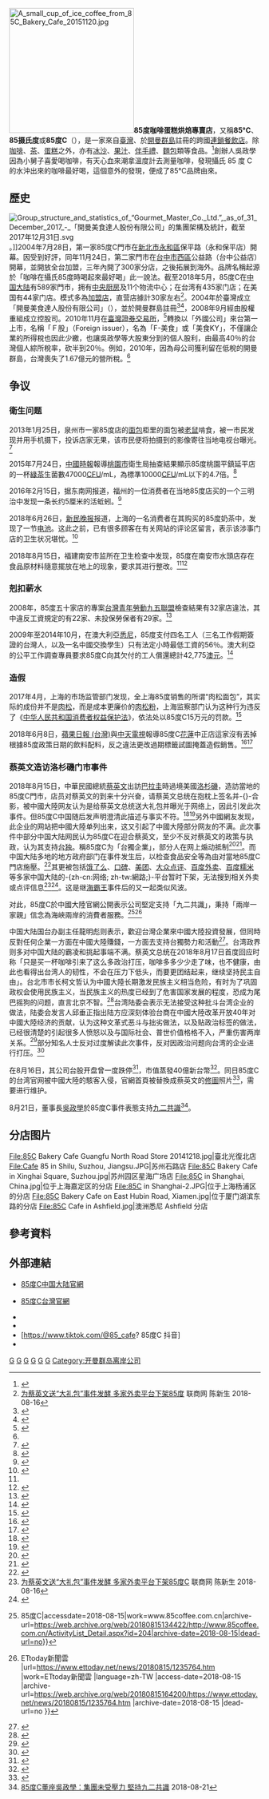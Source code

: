 {{Infobox company
| name = 開曼美食達人股份有限公司
| name_en = Gourmet Master Co., Ltd.
| logo = 85c Daily Cafe logo.svg
| caption = 
| type = [[股份有限公司|股份有限公司]]
| traded_as = <ul><li>{{twse|2723}}（名稱為「F-美食」或「美食-KY」，2010年11月22日上市）<ref>{{Cite news|url=http://www.taipeitimes.com/News/biz/archives/2010/11/16/2003488607|title=85度C、大苑子 大腸桿菌超標|author=Staff writer, with CNA|date=2010-11-16|newspaper=Taipei Times|access-date=2018-06-13|archive-url=https://web.archive.org/web/20180815164154/http://www.taipeitimes.com/News/biz/archives/2010/11/16/2003488607|archive-date=2018-08-15|dead-url=no}}</ref></li><li>{{OTCQX|GUMCF}}</li></ul>
| local_code_name = TW
| local_code = 27617149
| original_text = 
| fate = 
| predecessor = 
| successor = 
| foundation = {{start date and age|2004|p=yes|br=no}}<br>{{CYM}}[[大开曼|大开曼]]
| founder = [[吳政學_(企業家)|吳政學]]
| defunct = 
| location = {{CYM}}[[大開曼|大開曼]]，Oleander Way，P.O. Box 32052
| locations = {{CHNML}}：538家<ref name="拚全球總店數破千家">{{Cite news|url= |title=85度C 拚全球總店數破千家 | last=曾|first=麗芳|date=2017-01-24|series=台中報導|newspaper=工商時報|access-date=2018-06-13}}</ref><ref>[http://www.85coffee.com.cn/Store.aspx 自助查詢] {{Wayback|url=http://www.85coffee.com.cn/Store.aspx |date=20210614190251 }}.85度C</ref><br>
{{HK}}：8家<ref name="拚全球總店數破千家"/><br>
{{TWN}}：447家<ref name="拚全球總店數破千家"/><ref>[https://www.85cafe.com/stores.php 門市查詢] {{Wayback|url=https://www.85cafe.com/stores.php |date=20210614190312 }}.85度C</ref><br>
{{USA}}：44家<ref>{{cite web |title=Locations |url=http://www.85cbakerycafe.com/locations/ |website=85C |publisher=Perfect 85 Degrees C Inc. |accessdate=2018-06-13 |archive-url=https://web.archive.org/web/20180615111442/http://www.85cbakerycafe.com/locations/ |archive-date=2018-06-15 |dead-url=no }}</ref><br>
{{AUS}}：12家<ref>{{cite web |title=85 Degrees Bakery & Cafe, Sydney |url=https://www.zomato.com/sydney/restaurants/85-degrees-bakery-cafe|website=Zomato |publisher=Urbanspoon/Zomato |accessdate=2018-06-13}}</ref>
| area_served = 
| key_people = 
| industry = 
| products = 
| services = 
| revenue = [[新臺幣|新臺幣]]23,018,413,000元（2017）<ref name="2017公司年報"/>
| operating_income = 
| net_income = [[新臺幣|新臺幣]]2,138,075,000元（2017）<ref name="2017公司年報"/>
| aum = <!-- Only used with financial services companies -->
| assets = 
| equity = 
| owner = 
| num_employees = 
| parent = 
| divisions = 
| subsid = 
| homepage = {{URL|http://www.85cafe.com}}
| slogan = 
| capital = 
| market_value = 
| P/E ratio = 
| earnings per share = 
| Net asset value = 
| accounting_period = 
| major_shareholder = 
| footnotes = 
}}
[[File:A_small_cup_of_ice_coffee_from_85C_Bakery_Cafe_20151120.jpg|250px]]'''85度咖啡蛋糕烘焙專賣店'''，又稱'''85°C'''、'''85摄氏度'''或'''85度C'''（{{Lang-en|85 Cafe, 85C Daily Cafe, 85°C Bakery Café, 85 Degrees}}），是一家來自[[臺灣|臺灣]]、於[[開曼群島|開曼群島]]註冊的跨國[[連鎖店|連鎖]][[餐飲店|餐飲店]]。除[[咖啡|咖啡]]、[[茶|茶]]、[[蛋糕|蛋糕]]之外，亦有[[冰沙|冰沙]]、[[果汁|果汁]]、[[伴手禮|伴手禮]]、[[麵包|麵包]]類等食品。<ref>{{cite web |title=商品專區 |url=http://www.85cafe.com/Product.php |website=92度C。咖啡。蛋糕。烘焙專賣店 |publisher=Gourmet Master Co. Ltd. |accessdate=2018-06-13 |archive-url=https://web.archive.org/web/20180615114131/http://www.85cafe.com/Product.php |archive-date=2018-06-15 |dead-url=no }}</ref>創辦人吳政學因為小舅子喜愛喝咖啡，有天心血來潮拿溫度計去測量咖啡，發現攝氏 85 度 C 的水沖出來的咖啡最好喝，這個意外的發現，便成了85°C品牌由來。

== 歷史 ==
[[File:Group_structure_and_statistics_of_“Gourmet_Master_Co._Ltd.”,_as_of_31_December_2017_-_「開曼美食達人股份有限公司」的集團架構及統計，截至2017年12月31日.svg|thumb]]。]]2004年7月28日，第一家85度C門市在[[新北市|新北市]][[永和區|永和區]]保平路（永和保平店）開幕。因受到好評，同年11月24日，第二家門市在[[台中市|台中市]][[西區_(臺中市)|西區]]公益路（台中公益店）開幕，並開放全台加盟，三年內開了300家分店，之後拓展到海外。品牌名稱起源於「咖啡在攝氏85度時喝起來最好喝」此一說法。截至2018年5月，85度C在[[中国大陆|中国大陆]]有589家門市，拥有[[中央廚房|中央厨房]]及11个物流中心；在台湾有435家门店；在美国有44家门店。模式多為[[加盟店|加盟店]]，直营店據計30家左右<ref>[http://www.linkshop.com.cn/web/archives/2018/408033.shtml 为蔡英文送“大礼包”事件发酵 多家外卖平台下架85度] {{Wayback|url=http://www.linkshop.com.cn/web/archives/2018/408033.shtml |date=20180816125845 }}  联商网 陈新生 2018-08-16</ref>。2004年於臺灣成立「開曼美食達人股份有限公司」（{{Lang-en|Gourmet Master Co. Ltd.}}），並於開曼群島註冊<ref name="稅好低">{{Cite news|url=https://www.cw.com.tw/article/article.action?id=5049425|title=企業好大　稅好低|last=黃|first=昭勇|date=2013-05-28|newspaper=天下雜誌 CommonWealth Magazine|access-date=2018-06-15|archive-url=https://web.archive.org/web/20180615111011/https://www.cw.com.tw/article/article.action?id=5049425|archive-date=2018-06-15|dead-url=no}}</ref><ref name="2017公司年報">{{cite report |last1=李 |first1=翰霖 |last2=傅 |first2=柏翔 |author-link= |authors= |date=2018-04-30 |title=Annual Report 2017（2017公司年報） |url=http://www.85cafe.com/file/original/yearreport/20180528%E7%BE%8E%E9%A3%9F%E9%81%94%E4%BA%BA%E5%B9%B4%E5%A0%B1.pdf |publisher=Gourmet Master Co. Ltd. |page= |docket=股票代號：2723 |access-date= |quote=2018-06-13 |archive-url=https://web.archive.org/web/20180614090122/http://www.85cafe.com/file/original/yearreport/20180528%E7%BE%8E%E9%A3%9F%E9%81%94%E4%BA%BA%E5%B9%B4%E5%A0%B1.pdf |archive-date=2018-06-14 |dead-url=no }}</ref>，2008年9月經由股權重組成立控股司。2010年11月在[[臺灣證券交易所|臺灣證券交易所]]，<ref>{{cite report |last=吳 |first=心怡 |author-link= |authors= |date=2017 |title=2017年第1季, 外國上市公司財務業務說明會 |url=http://www.tse.com.tw/ch/products/publication/download/0001002530.pdf |publisher=Gourmet Master Co. Ltd. |page= |docket=證券服務658期 |access-date= |quote=2018-06-14 |archive-url=https://web.archive.org/web/20180615110950/http://www.tse.com.tw/ch/products/publication/download/0001002530.pdf |archive-date=2018-06-15 |dead-url=no }}</ref>轉換以「外國公司」來台第一上市，名稱「Ｆ股」（Foreign issuer），名為「F-美食」或「美食KY」，不僅讓企業的所得稅也因此少繳，也讓吳政學等大股東分到的個人股利，由最高40％的台灣個人綜所稅率，砍半到20％。例如，2010年，因為母公司獲利留在低稅的開曼群島，台灣喪失了1.67億元的營所稅。<ref name="稅好低"/>

==争议==
===衛生问题===
2013年1月25日，泉州市一家85度店的[[面包|面包]]柜里的面包被[[老鼠|老鼠]]啃食，被一市民发现并用手机摄下，投诉店家无果，该市民便将拍摄到的影像寄往当地电视台曝光。<ref>{{Cite news|url=http://fj.qq.com/a/20130205/000058.htm|title=泉州85度现老鼠 啃食面包3分钟店员全然不知|date=2013-02-05 08:28|newspaper=腾讯网|access-date=2018-08-15|archive-url=https://web.archive.org/web/20180815091049/http://fj.qq.com/a/20130205/000058.htm|archive-date=2018-08-15|dead-url=yes}}</ref>

2015年7月24日，[[中國時報|中國時報]]報導[[桃園市|桃園市]]衛生局抽查結果顯示85度桃園平鎮延平店的一杯[[綠茶|綠茶]]生菌數47000[[CFU|CFU]]/mL，為標準10000[[CFU|CFU]]/mL以下的4.7倍。<ref>{{Cite news|url=http://www.chinatimes.com/newspapers/20150724001767-260107|title=85度C、大苑子 大腸桿菌超標|last=甘|first=嘉雯|date=24 July 2015|newspaper=China Times|access-date=|archive-url=https://web.archive.org/web/20180815165706/http://www.chinatimes.com/newspapers/20150724001767-260107|archive-date=2018-08-15|dead-url=no}}</ref>

2016年2月15日，据东南网报道，福州的一位消费者在当地85度店买的一个三明治中发现一条长约5厘米的活蚯蚓。<ref>{{Cite news|url=http://www.ce.cn/xwzx/shgj/gdxw/201602/18/t20160218_8936104.shtml|title=“85度”三明治现蚯蚓 将依调查结果开罚|date=2016-02-18 16:49|newspaper=中国经济网|access-date=2018-08-15|archive-url=https://web.archive.org/web/20180815091118/http://www.ce.cn/xwzx/shgj/gdxw/201602/18/t20160218_8936104.shtml|archive-date=2018-08-15|dead-url=yes}}</ref>

2018年6月26日，[[新民晚报|新民晚报]]报道，上海的一名消费者在其购买的85度奶茶中，发现了一节[[电池|电池]]。这此之前，已有很多顾客在有关网站的评论区留言，表示该涉事门店的卫生状况堪忧。<ref>{{Cite news|url=http://hot.online.sh.cn/content/2018-06/26/content_8945927_2.htm|title=85度奶茶里竟喝出一节电池！消费者：要给我补充电解质咯？|date=2018-06-26 09:18:18|access-date=2018-08-15|archive-url=https://web.archive.org/web/20180815091212/http://hot.online.sh.cn/content/2018-06/26/content_8945927_2.htm|archive-date=2018-08-15|dead-url=no}}</ref>

2018年8月15日，福建南安市监所在卫生检查中发现，85度在南安市水頭店存在食品原材料隨意擺放在地上的现象，要求其进行整改。<ref name="ct" /><ref>{{cite web|url=http://news.sina.com.cn/s/2018-08-15/doc-ihhtfwqr6872366.shtml|title=福建南安市监所检查85度C门店：原材料随意摆地上|website=news.sina.com.cn|access-date=2018-08-16|archive-url=https://web.archive.org/web/20180816093608/http://news.sina.com.cn/s/2018-08-15/doc-ihhtfwqr6872366.shtml|archive-date=2018-08-16|dead-url=no}}</ref>

===剋扣薪水===
2008年，85度五十家店的專案[[台灣青年勞動九五聯盟|台灣青年勞動九五聯盟]]檢查結果有32家店違法，其中違反工資規定的有22家、未投保勞保者有29家。<ref>{{Cite news|url=https://www.smh.com.au/business/85c-cafe-chain-gets-42775-bill-for-paying-workers-12-an-hour-20150706-gi5xa1.html|title=885度C再爆亂扣薪。現金短少逼員工分攤 律師批：根本是詐財|last=陳|first=嘉恩|date=2008-06-20|newspaper=蘋果日報|access-date=2018-06-15|archive-url=https://web.archive.org/web/20180816093613/https://www.smh.com.au/business/85c-cafe-chain-gets-42775-bill-for-paying-workers-12-an-hour-20150706-gi5xa1.html|archive-date=2018-08-16|dead-url=no}}</ref>

2009年至2014年10月，在澳大利亞[[悉尼|悉尼]]，85度支付四名工人（三名工作假期簽證的台灣人，以及一名中國交換學生）只有法定小時最低工資的56％。澳大利亞的公平工作調查專員要求85度C向其欠付的工人償還總計42,775[[澳元|澳元]]。<ref>{{Cite news|url=https://www.smh.com.au/business/85c-cafe-chain-gets-42775-bill-for-paying-workers-12-an-hour-20150706-gi5xa1.html|title=85°C cafe chain gets $42,775 bill for paying workers $12 an hour|last=Hatch|first=Patrick|date=2015-07-07|newspaper=悉尼先驅晨報 (The Sydney Morning Herald)|access-date=2018-06-15|archive-url=https://web.archive.org/web/20180816093613/https://www.smh.com.au/business/85c-cafe-chain-gets-42775-bill-for-paying-workers-12-an-hour-20150706-gi5xa1.html|archive-date=2018-08-16|dead-url=no}}</ref>

===造假===
2017年4月，上海的市场监管部门发现，全上海85度销售的所谓“肉松面包”，其实际的成份并不是[[肉松|肉松]]，而是成本更廉价的[[肉松粉|肉松粉]]，上海监察部门认为这种行为违反了《[[:s:中华人民共和国消费者权益保护法|中华人民共和国消费者权益保护法]]》，依法处以85度C15万元的罚款。<ref>{{Cite news|url=http://news.sina.com.cn/o/2018-03-14/doc-ifysfyhc8926295.shtml|title="肉松粉"冒充肉松,85度C被罚15万!这种面包很多人都吃过|access-date=2018-08-15|archive-url=https://web.archive.org/web/20180815164120/http://news.sina.com.cn/o/2018-03-14/doc-ifysfyhc8926295.shtml|archive-date=2018-08-15|dead-url=no}}</ref>

2018年6月8日，[[蘋果日報_(台灣)|蘋果日報 (台灣)]]與[[中天電視|中天電視]]報導85度C[[花蓮市|花蓮]]中正店這家沒有丟掉根據85度政策日期的飲料配料，反之違法更改過期標籤試圖掩蓋造假銷售。<ref>{{cite news |author-last=王 |author-first=文傑 |title=外籍生發傳單控改標　85度：子虛烏有、已報警 |url=https://tw.news.appledaily.com/local/realtime/20180608/1369838/ |newspaper=蘋果日報 |date=2018-06-08 |access-date=2018-06-08 |archive-url=https://web.archive.org/web/20180611080042/https://tw.news.appledaily.com/local/realtime/20180608/1369838/ |archive-date=2018-06-11 |dead-url=no }}</ref><ref>{{Cite episode |title=20180609中天新聞　非法打工外國人發傳單　指控連鎖咖啡店竄改標籤 |episode-link= |url=https://www.youtube.com/watch?v=v1Us3eaG8Tc |access-date=9 June 2018 |series-link= |first= |last= |network= |station=CTI中天新聞HD |date=9 June 2018 |series=中天新聞CH52 (NEWS CH52) |series-no= |number= |minutes= |time= |transcript= |transcript-url= |quote=這兩天花蓮不少人，拿到一張傳單，一名外籍人士，以中文自爆自己，在知名連鎖咖啡店非法打工期間，發現店長要求員工，違法更改過期標籤，他憤而離職後，決定站出來為食品安全說話，這張傳單也讓花蓮衛生局介入調查，雖然初步認定業者並無違法事證，但對於非法雇用外籍人士工作，主顧雙方恐怕都將先將吃上高額罰單，而這位出面指控的外國朋友，還可能被限制出境，但他表示儘管如此，他還是要說出真相。 |language=zh |archive-url=https://web.archive.org/web/20180611115739/https://www.youtube.com/watch?v=v1Us3eaG8Tc |archive-date=2018-06-11 |dead-url=no }}</ref>

===蔡英文造访洛杉磯门市事件===
{{see also|一个中国|九二共识}}

2018年8月15日，中華民國總統[[蔡英文|蔡英文]]出訪[[巴拉圭|巴拉圭]]時過境美國[[洛杉磯|洛杉磯]]，造訪當地的85度C門市，店员对蔡英文的到来十分兴奋，请蔡英文总统在抱枕上签名并-{}-合影，被中國大陸网友认为是给蔡英文总统送大礼包并曝光于网络上，因此引发此次事件。但85度C中国随后发声明澄清此描述与事实不符。<ref>{{Cite web|url=http://news.ifeng.com/a/20180815/59828492_0.shtml|title=85度C回应为蔡英文送定制大礼包：坚定支持九二共识|accessdate=2018-08-19|work=news.ifeng.com|archive-url=https://web.archive.org/web/20180819214253/http://news.ifeng.com/a/20180815/59828492_0.shtml|archive-date=2018-08-19|dead-url=no}}</ref><ref>{{Cite web|url=http://85coffee.com.cn/ActivityList_Detail.aspx?id=204|title=【声明】台湾当局领导人蔡英文过境美国 路过85度C美国门店相关报导，85度C声明-最新热点活动-美食互动-85度C 85度C|accessdate=2018-08-19|work=85coffee.com.cn|archive-url=https://web.archive.org/web/20180819182352/http://85coffee.com.cn/ActivityList_Detail.aspx?id=204|archive-date=2018-08-19|dead-url=no}}</ref>另外中國網友发现，此企业的网站把中國大陸单列出来，这又引起了中國大陸部分网友的不满。此次事件中部分中国大陆网民认为85度C在迎合蔡英文，至少不反对蔡英文的政策与执政，认为其支持[[台灣獨立運動|台独]]。稱85度C为「台獨企業」，部分人在网上煽动抵制<ref name="ct">{{cite news|url=http://www.chinatimes.com/realtimenews/20180815002990-260407|title=查水表？85°陸門市被稽查 食品原材料隨意放地上|newspaper=中國時報|date=2018-08-15|access-date=2018-08-15|archive-url=https://web.archive.org/web/20180815104849/http://www.chinatimes.com/realtimenews/20180815002990-260407|archive-date=2018-08-15|dead-url=no}}</ref><ref>{{cite web|url=https://mil.sina.cn/2018-08-15/detail-ihhtfwqr7311581.d.html?from=wap|title=蔡英文在美有何收获 “搞垮”了正在赚大陆钱的台企|work=環球時報|date=2018-08-15|access-date=2018-08-15|archive-url=https://web.archive.org/web/20180815175830/https://mil.sina.cn/2018-08-15/detail-ihhtfwqr7311581.d.html?from=wap|archive-date=2018-08-15|dead-url=no}}</ref>。而中国大陆多地的地方政府部门在事件发生后，以检查食品安全等為由对當地85度C門店施壓。<ref>{{Cite web|url=http://news.qingdaonews.com/qingdao/2018-08/19/content_20197248.htm|title=“85度C”要凉？青岛多家外卖平台下架！网友：漂亮 - 青岛新闻网|accessdate=2018-08-19|work=news.qingdaonews.com|archive-url=https://web.archive.org/web/20180819182444/http://news.qingdaonews.com/qingdao/2018-08/19/content_20197248.htm|archive-date=2018-08-19|dead-url=no}}</ref>其更被包括[[饿了么|饿了么]]、[[口碑网|口碑]]、[[美团外卖|美团]]、[[大众点评网|大众点评]]、[[百度外卖|百度外卖]]、[[百度糯米|百度糯米]]等多家中国大陆的-{zh-cn:网络; zh-tw:網路;}-平台暂时下架，无法搜到相关外卖或点评信息<ref>[http://www.linkshop.com.cn/web/archives/2018/408033.shtml 为蔡英文送“大礼包”事件发酵 多家外卖平台下架85度C] {{Wayback|url=http://www.linkshop.com.cn/web/archives/2018/408033.shtml |date=20180816125845 }}  联商网 陈新生 2018-08-16</ref><ref>{{cite news |title=85度C送蔡英文礼包 大陆多家外卖平台已将其下架 |url=http://finance.sina.com.cn/chanjing/gsnews/2018-08-16/doc-ihhtfwqr9514339.shtml |agency=新浪财经 |date=2018-08-16|access-date=2018-08-16 |archive-url=https://web.archive.org/web/20180816093634/http://finance.sina.com.cn/chanjing/gsnews/2018-08-16/doc-ihhtfwqr9514339.shtml |archive-date=2018-08-16 |dead-url=no }}</ref>。这是继[[海霸王|海霸王]]事件后的又一起类似风波。

对此，85度C於中國大陸官網公開表示公司堅定支持「九二共識」，秉持「兩岸一家親」信念為海峽兩岸的消費者服務。<ref>{{Cite web|url=http://www.85coffee.com.cn/ActivityList_Detail.aspx?id=204|title=【声明】台湾当局领导人蔡英文过境美国 路过85度C美国门店相关报导，85度C声明-最新热点活动-美食互动-85度C在中国 {{!}} 85度C|accessdate=2018-08-15|work=www.85coffee.com.cn|archive-url=https://web.archive.org/web/20180815134422/http://www.85coffee.com.cn/ActivityList_Detail.aspx?id=204|archive-date=2018-08-15|dead-url=no}}</ref><ref>{{cite news |title=影／蔡英文總統路過美國85度C 　業者發聲明支持九二共識 {{!}} ETtoday新聞雲 |url=https://www.ettoday.net/news/20180815/1235764.htm |work=ETtoday新聞雲 |language=zh-TW |access-date=2018-08-15 |archive-url=https://web.archive.org/web/20180815164200/https://www.ettoday.net/news/20180815/1235764.htm |archive-date=2018-08-15 |dead-url=no }}</ref>

中国大陆国台办副主任龍明彪则表示，歡迎台灣企業來中國大陸投資發展，但同時反對任何企業一方面在中國大陸賺錢，一方面去支持台獨勢力和活動<ref>{{cite news |title=國台辦：歡迎台企「但絕不允許一面賺錢一面支持台獨」 |url=https://udn.com/news/story/12421/3312246?from=udn-catelistnews_ch2 |work=聯合新聞網 |date=2018-08-16|access-date=2018-08-16 |archive-url=https://web.archive.org/web/20180816093613/https://udn.com/news/story/12421/3312246?from=udn-catelistnews_ch2 |archive-date=2018-08-16 |dead-url=no }}</ref>。台湾政界则多对中国大陆的霸凌和挑起事端不满。蔡英文总统在2018年8月17日首度回应时称「只是买一杯咖啡引来了这么多政治打压，咖啡多多少少走了味，也不健康，由此也看得出台湾人的韧性，不会在压力下低头，而要更团结起来，继续坚持民主自由」。台北市市长柯文哲认为中國大陸长期激发民族主义相当危险，有时为了巩固政权会使用民族主义，当民族主义的热度已经到了危害国家发展的程度，恐成为尾巴摇狗的问题，直言北京不智。<ref>{{Cite web|url=http://m.ltn.com.tw/news/politics/breakingnews/2521232|title=85度C事件持續延燒 柯文哲直言北京政府不智 - 政治 - 自由時報電子報|accessdate=2018-08-19|work=m.ltn.com.tw|archive-url=https://web.archive.org/web/20180819182407/http://m.ltn.com.tw/news/politics/breakingnews/2521232|archive-date=2018-08-19|dead-url=no}}</ref>台湾陆委会表示无法接受这种批斗台湾企业的做法，陆委会发言人邱垂正指出陆方应深刻体验台商在中國大陸改革开放40年对中國大陸经济的贡献，认为这种文革式恶斗与拙劣做法，以及贴政治标签的做法，已经很清楚的引起很多人愤怒以及与国际社会、普世价值格格不入，严重伤害两岸关系。<ref>{{Cite news|url=http://www.chinatimes.com/cn/realtimenews/20180816003822-260409|title=85度C事件  陆委会批文革式拙劣作法|last=中时电子报|newspaper=中时电子报|accessdate=2018-08-19|language=zh-CN|archive-url=https://web.archive.org/web/20180819182318/http://www.chinatimes.com/cn/realtimenews/20180816003822-260409|archive-date=2018-08-19|dead-url=no}}</ref>部分知名人士反对过度解读此次事件，反对因政治问题向台湾的企业进行打压。<ref>{{Cite web|url=http://m.ltn.com.tw/news/politics/breakingnews/2522502|title=85度C因蔡英文光顧被中國抵制 司徒文：我非常生氣 - 政治 - 自由時報電子報|accessdate=2018-08-19|work=m.ltn.com.tw|archive-url=https://web.archive.org/web/20180819214239/http://m.ltn.com.tw/news/politics/breakingnews/2522502|archive-date=2018-08-19|dead-url=no}}</ref>

在8月16日，其公司台股开盘曾一度跌停<ref>{{cite news |title=85度Ｃ陷「獨」風暴 美食-KY開盤一度殺跌停 |url=http://ec.ltn.com.tw/article/breakingnews/2520920 |agency=自由时报 |date=2018-08-16|access-date=2018-08-16 |archive-url=https://web.archive.org/web/20180816113606/http://ec.ltn.com.tw/article/breakingnews/2520920 |archive-date=2018-08-16 |dead-url=no }}</ref>，市值蒸發40億新台幣<ref>{{cite news |author1=李孟璇 |title=小英路過遭貼台獨標籤　85度C一度跌停市值蒸發40億 |url=https://www.mirrormedia.mg/story/20180816fin001 |agency=Mirror Media |date=2018-08-16 |access-date=2018-08-18 |archive-url=https://web.archive.org/web/20180818115214/https://www.mirrormedia.mg/story/20180816fin001 |archive-date=2018-08-18 |dead-url=no }}</ref>。同日85度C的台湾官网被中國大陸的駭客入侵，官網首頁被替換成蔡英文的[[修圖|修圖]]照片<ref>{{cite news |title=85度C台灣官網被駭 遭植入多張蔡總統修圖照 |url=https://udn.com/news/story/12421/3312647?from=udn-catelistnews_ch2 |agency=聯合新聞網 |date=2018-08-16|access-date=2018-08-16 |archive-url=https://web.archive.org/web/20180816093631/https://udn.com/news/story/12421/3312647?from=udn-catelistnews_ch2 |archive-date=2018-08-16 |dead-url=no }}</ref>，需要进行维护。

8月21日，董事長[[吳政學_(企業家)|吳政學]]於85度C事件表態支持[[九二共識|九二共識]]<ref>[https://newtalk.tw/news/view/2018-08-21/136137 85度C董座吳政學：集團未受壓力 堅持九二共識] {{Wayback|url=https://newtalk.tw/news/view/2018-08-21/136137 |date=20180822113503 }} 2018-08-21</ref>。

==分店图片==
<gallery>
File:85C Bakery Cafe Guangfu North Road Store 20141218.jpg|臺北光復北店
File:Cafe 85 in Shilu, Suzhou, Jiangsu.JPG|苏州石路店
File:85C Bakery Cafe in Xinghai Square, Suzhou.jpg|苏州园区星海广场店
File:85C in Shanghai, China.jpg|位于上海嘉定区的分店
File:85C in Shanghai-2.JPG|位于上海杨浦区的分店
File:85C Bakery Cafe on East Hubin Road, Xiamen.jpg|位于厦门湖滨东路的分店
File:85C Cafe in Ashfield.jpg|澳洲悉尼 Ashfield 分店
</gallery>

== 參考資料 ==
{{Reflist|2}}

==外部連結==
{{commonscat|85C Bakery Cafe}}
{{Portal|台灣}}
* {{zh-cn}}[http://www.85coffee.com.cn/ 85度C中国大陆官網]{{Wayback|url=http://www.85coffee.com.cn/ |date=20180603210512 }}
* {{zh-tw}}[http://www.85cafe.com 85度C台灣官網]{{Wayback|url=http://www.85cafe.com/ |date=20111219080037 }}
* {{facebook|85cafe|85度C}}
* {{instagram|85cafe|85度C}}
* [https://www.tiktok.com/@85_cafe? 85度C 抖音] {{Wayback|url=https://www.tiktok.com/@85_cafe |date=20210410002305 }}
* {{youtube|channel=/UCmBJyRwncvDj9sCsuwY6oTw |85度C}}

{{台灣觀光餐飲公司（上櫃）}}

[[Category:台灣餐飲業|G]]
[[Category:台灣連鎖咖啡店|G]]
[[Category:總部位於臺中市南屯區的工商業機構|G]]
[[Category:總部在台灣的跨國食品公司|G]]
[[Category:2003年成立的公司|G]]
[[Category:2003年台灣建立|G]]
[[Category:开曼群岛离岸公司|Category:开曼群岛离岸公司]]